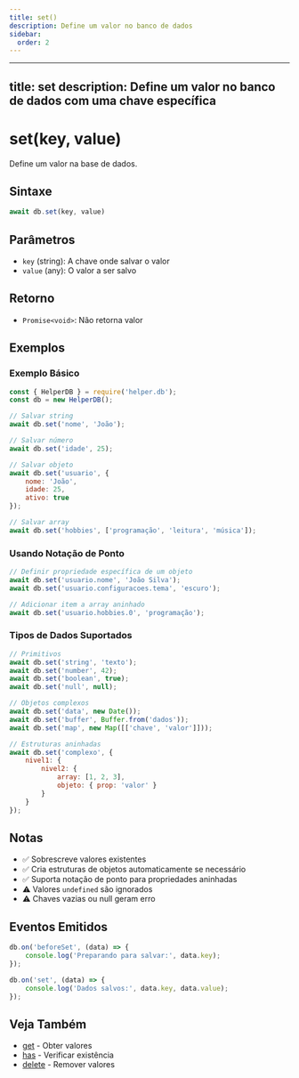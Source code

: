 ```yaml
---
title: set()
description: Define um valor no banco de dados
sidebar:
  order: 2
---
```


---
title: set
description: Define um valor no banco de dados com uma chave específica
---

# set(key, value)

Define um valor na base de dados.

## Sintaxe

```javascript
await db.set(key, value)
```

## Parâmetros

- `key` (string): A chave onde salvar o valor
- `value` (any): O valor a ser salvo

## Retorno

- `Promise<void>`: Não retorna valor

## Exemplos

### Exemplo Básico
```javascript
const { HelperDB } = require('helper.db');
const db = new HelperDB();

// Salvar string
await db.set('nome', 'João');

// Salvar número
await db.set('idade', 25);

// Salvar objeto
await db.set('usuario', {
    nome: 'João',
    idade: 25,
    ativo: true
});

// Salvar array
await db.set('hobbies', ['programação', 'leitura', 'música']);
```

### Usando Notação de Ponto
```javascript
// Definir propriedade específica de um objeto
await db.set('usuario.nome', 'João Silva');
await db.set('usuario.configuracoes.tema', 'escuro');

// Adicionar item a array aninhado
await db.set('usuario.hobbies.0', 'programação');
```

### Tipos de Dados Suportados
```javascript
// Primitivos
await db.set('string', 'texto');
await db.set('number', 42);
await db.set('boolean', true);
await db.set('null', null);

// Objetos complexos
await db.set('data', new Date());
await db.set('buffer', Buffer.from('dados'));
await db.set('map', new Map([['chave', 'valor']]));

// Estruturas aninhadas
await db.set('complexo', {
    nivel1: {
        nivel2: {
            array: [1, 2, 3],
            objeto: { prop: 'valor' }
        }
    }
});
```

## Notas

- ✅ Sobrescreve valores existentes
- ✅ Cria estruturas de objetos automaticamente se necessário
- ✅ Suporta notação de ponto para propriedades aninhadas
- ⚠️ Valores `undefined` são ignorados
- ⚠️ Chaves vazias ou null geram erro

## Eventos Emitidos

```javascript
db.on('beforeSet', (data) => {
    console.log('Preparando para salvar:', data.key);
});

db.on('set', (data) => {
    console.log('Dados salvos:', data.key, data.value);
});
```

## Veja Também

- [get](./get.mdx) - Obter valores
- [has](./has.mdx) - Verificar existência
- [delete](./delete.mdx) - Remover valores